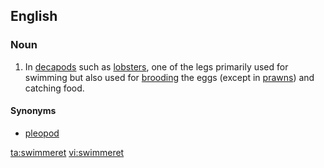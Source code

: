 ==English==

===Noun===
{{en-noun}}
{{wikipedia|Decapod anatomy#Abdomen / Pleon}}

# {{context|zoology|lang=en}} In [[decapod]]s such as [[lobster]]s, one of the legs primarily used for swimming but also used for [[brooding]] the eggs (except in [[prawn]]s) and catching food.

====Synonyms====
* [[pleopod]]

[[ta:swimmeret]]
[[vi:swimmeret]]